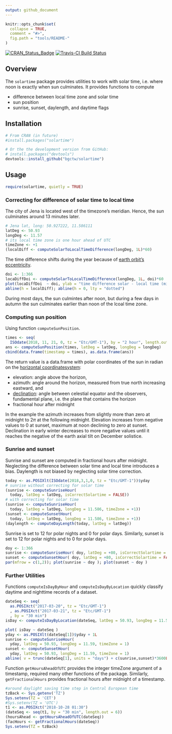 ```yaml
---
output: github_document
---
```


<!-- 
README.md is generated from README.Rmd. Please edit that file
rmarkdown::render("README.Rmd") 
-->


```r
knitr::opts_chunk$set(
  collapse = TRUE,
  comment = "#>",
  fig.path = "tools/README-"
)
```

[![CRAN_Status_Badge](http://www.r-pkg.org/badges/version/solartime)](http://cran.r-project.org/package=solartime)
[![Travis-CI Build Status](https://travis-ci.org/bgctw/solartime.svg?branch=master)](https://travis-ci.org/bgctw/solartime)


## Overview

The `solartime` package provides utilities to work with solar time, 
i.e. where noon is exactly when sun culminates.
It provides functions to compute

- difference between local time zone and solar time
- sun position
- sunrise, sunset, daylength, and daytime flags

## Installation

```r
# From CRAN (in future)
#install.packages("solartime")

# Or the the development version from GitHub:
# install.packages("devtools")
devtools::install_github("bgctw/solartime")
```

## Usage

```r
require(solartime, quietly = TRUE)
```

### Correcting for difference of solar time to local time

The city of Jena is located west of the timezone's meridian.
Hence, the sun culminates around 13 minutes later.

```r
# Jena lat, long: 50.927222, 11.586111
latDeg <- 50.93
longDeg <- 11.57
# its local time zone is one hour ahead of UTC
timeZone <- +1
(localDiff <- computeSolarToLocalTimeDifference(longDeg, 1L)*60)
```
The time difference shifts during the year because of 
[earth orbit's eccentricity](https://en.wikipedia.org/wiki/Orbital_eccentricity).

```r
doi <- 1:366
locaDiffDoi <- computeSolarToLocalTimeDifference(longDeg, 1L, doi)*60
plot(locaDiffDoi  ~ doi, ylab = "time difference solar - local time (min)")
abline(h = localDiff); abline(h = 0, lty = "dotted")
```

During most days, the sun culmintes after noon, but during a few days 
in autumn the sun culminates earlier than noon of the lcoal time zone.


### Computing sun position

Using function `computeSunPosition`.

```r
times <- seq( 
  ISOdate(2018, 11, 21, 0, tz = "Etc/GMT-1"), by = "2 hour", length.out = 13)
ans <- computeSunPosition(times, latDeg = latDeg, longDeg = longDeg)
cbind(data.frame(timestamp = times), as.data.frame(ans))
```

The return value is a data.frame with polar coordinates of the sun in radian
on the [horizontal coordinatesystem](https://en.wikipedia.org/wiki/Horizontal_coordinate_system): 

- elevation: angle above the horizon, 
- azimuth: angle around the horizon, measured from true north increasing 
  eastward, and 
- [declination](https://en.wikipedia.org/wiki/Declination): angle between
  celestial equator and the observers, fundamental plane, i.e. the plane that
  contains the horizon
- fractional hour after midnight
    
In the example the azimuth increases from slightly more than zero at midnight to 
2$\pi$ 
at the following midnight. Elevation increases from negative values to 0 at 
sunset, 
maximum at noon declining to zero at sunset. Declination in early winter 
decreases to
more negative values until it reaches the negative of the earth axial tilt on 
December solistice.


### Sunrise and sunset

Sunrise and sunset are computed in fractional hours after midnight. 
Neglecting the difference between solar time and local time introduces a bias.
Daylength is not biased by neglecting solar time correction.

```r
today <- as.POSIXlt(ISOdate(2018,3,1,0, tz = "Etc/GMT-1"))$yday
# sunrise without correcting for solar time
(sunrise <- computeSunriseHour(
  today, latDeg = latDeg, isCorrectSolartime = FALSE))
# with correcting for solar time
(sunrise <- computeSunriseHour(
  today, latDeg = latDeg, longDeg = 11.586, timeZone = +1))
(sunset <- computeSunsetHour(
  today, latDeg = latDeg, longDeg = 11.586, timeZone = +1))
(daylength <- computeDayLength(today, latDeg = latDeg))
```

Sunrise is set to 12 for polar nights and 0 for polar days.
Similarly, sunset is set to 12 for polar nights and to 0 for polar days.
```r
doy <- 1:366
sunrise <- computeSunriseHour( doy, latDeg = +80, isCorrectSolartime = FALSE)
sunset <- computeSunsetHour( doy, latDeg = +80, isCorrectSolartime = FALSE)
par(mfrow = c(1,2)); plot(sunrise ~ doy ); plot(sunset ~ doy )
```

### Further Utilities

Functions `computeIsDayByHour` and `computeIsDayByLocation` 
quickly classify daytime and nighttime records of a dataset.

```r
dateSeq <- seq( 
  as.POSIXct("2017-03-20", tz = "Etc/GMT-1")
  , as.POSIXct("2017-03-21", tz = "Etc/GMT-1")
  , by = "30 min")
isDay <- computeIsDayByLocation(dateSeq, latDeg = 50.93, longDeg = 11.59)
```

```r
plot( isDay ~ dateSeq )
yday <- as.POSIXlt(dateSeq[1])$yday + 1L
sunrise <- computeSunriseHour(
  yday, latDeg = 50.93, longDeg = 11.59, timeZone = 1)
sunset <- computeSunsetHour(
  yday, latDeg = 50.93, longDeg = 11.59, timeZone = 1)
abline( v = trunc(dateSeq[1], units = "days") + c(sunrise,sunset)*3600L )
```

Function `getHoursAheadOfUTC` provides the integer timeZone argument 
of a timestamp, required many other functions of the package.
Similarly, `getFractionalHours` provides fractional hours after midnight of
a timestamp.

```r
#around daylight saving time step in Central European time
tzBack <- Sys.getenv('TZ')
Sys.setenv(TZ = 'CET')
#Sys.setenv(TZ = 'UTC')
t1 <- as.POSIXct("2018-10-28 01:30")
(dateSeq <- seq(t1, by = "30 min", length.out = 6))
(hoursAhead <- getHoursAheadOfUTC(dateSeq))
(facHours <- getFractionalHours(dateSeq))
Sys.setenv(TZ = tzBack)
```

<!-- 
See the [package vignettes](https://github.com/bgctw/solartime/tree/master/vignettes) (*.md) for further examples.
-->

